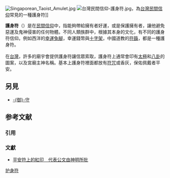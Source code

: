 {{unreferenced|time=2010-09-09T08:13:45+00:00}}
[[File:Singaporean_Taoist_Amulet.jpg|thumb]]
[[File:台灣民間信仰-護身符.jpg|thumb]]，為[[台灣民間信仰|台灣民間信仰]]常見的一種護身符]]

'''護身符'''（{{lang-en|Amulet}}）是在[[民間信仰|民間信仰]]中，指能夠帶給擁有者好運，或是保護擁有者，讓他避免惡運及鬼神侵害的任何物體。不同人類族群中，根據其本身的文化，有不同的護身符信仰。例如西洋的[[幸運兔腳|幸運兔腳]]，幸運錢幣與[[十字架|十字架]]，中國道教的[[符籙|符籙]]，都是一種護身符。<br>
<br>
在[[台灣|台灣]]，許多的廟宇會提供護身符讓信眾索取，護身符上通常會印有[[太極|太極]]和[[八卦|八卦]]的圖案，以及宮廟主神名稱。基本上護身符裡面都放有[[符咒|符咒]]或香灰，保佑佩戴者平安。

== 另見 ==
*[[御守|-{御}-守]]

==参考文献==
===引用===
{{reflist|2}}

===文獻===
* [https://bobee.nownews.com/20181211-25911 平安符上的紅印　代表公文由神明所批]{{Wayback|url=https://bobee.nownews.com/20181211-25911 |date=20190325022018 }}

{{宗教小作品}}

[[Category:护身符|]]